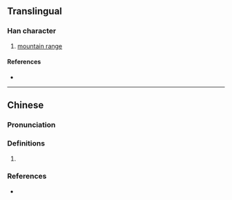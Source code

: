 {{character info/new}}
==Translingual==

===Han character===
{{Han char|rn=32|rad=土|as=11|sn=14|four=|canj=GECD|ids=⿰土梁}}

# [[mountain range]]

====References====
* {{Han ref|kx=0238.191|hdz=10483.020|uh=589A|ud=22682}}

----

==Chinese==
{{zh-forms}}

===Pronunciation===
{{zh-pron
|m=liáng
|c=loeng4
|cat=
}}

===Definitions===
{{zh-hanzi}}

# {{rfdef|zh}}

===References===
* {{R:yue:Jyutping Database}}